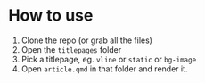 # How to use

1.  Clone the repo (or grab all the files)
2.  Open the `titlepages` folder
3.  Pick a titlepage, eg. `vline` or `static` or `bg-image`
4.  Open `article.qmd` in that folder and render it.

